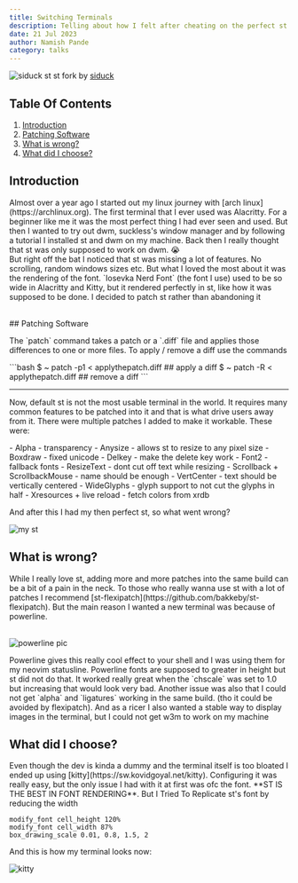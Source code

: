 ```yaml
---
title: Switching Terminals
description: Telling about how I felt after cheating on the perfect st for the not so perfect kitty terminal
date: 21 Jul 2023
author: Namish Pande
category: talks
---
```


<img
  src="https://repository-images.githubusercontent.com/322606195/5cab4c00-a695-11eb-956c-63ee5ef1fee2"
  alt="siduck st"
/>
st fork by [siduck](https://github.com/siduck) <br />

## Table Of Contents

1. [Introduction](#introduction)
2. [Patching Software](#patching-software)
3. [What is wrong?](#what-is-wrong)
4. [What did I choose?](#what-did-i-choose)

## Introduction

<p>Almost over a year ago I started out my linux journey with [arch linux](https://archlinux.org). The first terminal that I ever used was Alacritty. For a beginner like me it was the most perfect thing I had ever seen and used. But then I wanted to try out dwm, suckless's window manager and by following a tutorial I installed st and dwm on my machine. Back then I really thought that st was only supposed to work on dwm. 😭<br/> But right off the bat I noticed that st was missing a lot of features. No scrolling, random windows sizes etc. But what I loved the most about it was the rendering of the font. `Iosevka Nerd Font` (the font I use) used to be so wide in Alacritty and Kitty, but it rendered perfectly in st, like how it was supposed to be done. I decided to patch st rather than abandoning it</p><br/>
## Patching Software 
<p>The `patch` command takes a patch or a `.diff` file and applies those differences to one or more files. To apply / remove a diff use the commands</p>
```bash
$ ~ patch -p1 < applythepatch.diff ## apply a diff
$ ~ patch -R < applythepatch.diff ## remove a diff
```
<hr/>
<p>Now, default st is not the most usable terminal in the world. It requires many common features to be patched into it and that is what drive users away from it. There were multiple patches I added to make it workable. These were:</p>
- Alpha - transparency
- Anysize - allows st to resize to any pixel size
- Boxdraw - fixed unicode
- Delkey - make the delete key work
- Font2 - fallback fonts
- ResizeText - dont cut off text while resizing
- Scrollback + ScrollbackMouse - name should be enough
- VertCenter - text should be vertically centered
- WideGlyphs - glyph support to not cut the glyphs in half
- Xresources + live reload - fetch colors from xrdb

<p>And after this I had my then perfect st, so what went wrong? </p>
<img src="/st.png" alt="my st" />

## What is wrong?

<p>
  While I really love st, adding more and more patches into the same build can
  be a bit of a pain in the neck. To those who really wanna use st with a lot of
  patches I recommend [st-flexipatch](https://github.com/bakkeby/st-flexipatch).
  But the main reason I wanted a new terminal was because of powerline.
</p>
<br />
<img
  src="https://miro.medium.com/v2/resize:fit:1358/1*GX2sf-adN0xNni6zNzPhng.png"
  alt="powerline pic"
/>
<br />
<p>
  Powerline gives this really cool effect to your shell and I was using them for
  my neovim statusline. Powerline fonts are supposed to greater in height but st
  did not do that. It worked really great when the `chscale` was set to 1.0 but
  increasing that would look very bad. Another issue was also that I could not
  get `alpha` and `ligatures` working in the same build. (tho it could be
  avoided by flexipatch). And as a ricer I also wanted a stable way to display
  images in the terminal, but I could not get w3m to work on my machine
</p>

## What did I choose?

<p>
  Even though the dev is kinda a dummy and the terminal itself is too bloated I
  ended up using [kitty](https://sw.kovidgoyal.net/kitty). Configuring it was
  really easy, but the only issue I had with it at first was ofc the font. **ST
  IS THE BEST IN FONT RENDERING**. But I Tried To Replicate st's font by
  reducing the width
</p>

```
modify_font cell_height 120%
modify_font cell_width 87%
box_drawing_scale 0.01, 0.8, 1.5, 2
```

<p>And this is how my terminal looks now: </p>
<img alt="kitty" src="/kitty-preview.png" />
